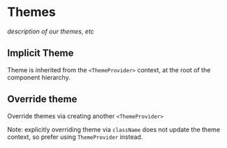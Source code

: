 
<Meta title="Theming" />

# Themes

_description of our themes, etc_

## Implicit Theme

Theme is inherited from the `<ThemeProvider>` context, at the root of the component hierarchy.

## Override theme

Override themes via creating another `<ThemeProvider>`

Note: explicitly overriding theme via `className` does not update the theme context, so prefer using `ThemeProvider` instead.

<ThemingExample />
